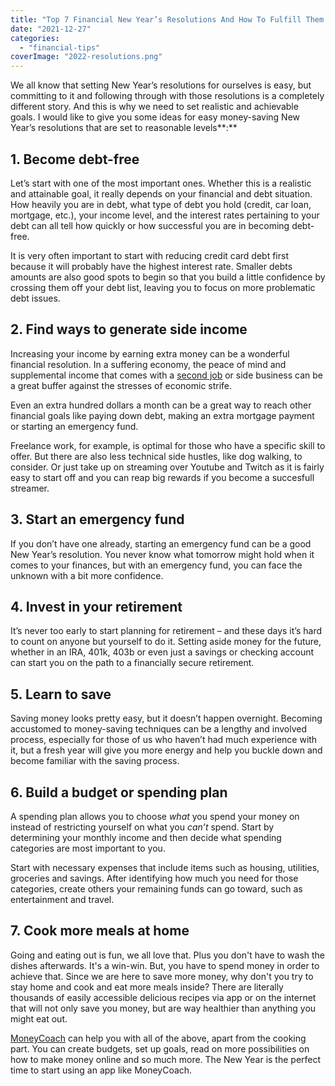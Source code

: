 ```yaml
---
title: "Top 7 Financial New Year’s Resolutions And How To Fulfill Them In 2022"
date: "2021-12-27"
categories: 
  - "financial-tips"
coverImage: "2022-resolutions.png"
---
```


We all know that setting New Year’s resolutions for ourselves is easy, but committing to it and following through with those resolutions is a completely different story. And this is why we need to set realistic and achievable goals. I would like to give you some ideas for easy money-saving New Year’s resolutions that are set to reasonable levels**:**

## 1\. Become debt-free

Let’s start with one of the most important ones. Whether this is a realistic and attainable goal, it really depends on your financial and debt situation. How heavily you are in debt, what type of debt you hold (credit, car loan, mortgage, etc.), your income level, and the interest rates pertaining to your debt can all tell how quickly or how successful you are in becoming debt-free.

It is very often important to start with reducing credit card debt first because it will probably have the highest interest rate. Smaller debts amounts are also good spots to begin so that you build a little confidence by crossing them off your debt list, leaving you to focus on more problematic debt issues.

## 2\. Find ways to generate side income

Increasing your income by earning extra money can be a wonderful financial resolution. In a suffering economy, the peace of mind and supplemental income that comes with a [second job](http://imperiumapps.com) or side business can be a great buffer against the stresses of economic strife.

Even an extra hundred dollars a month can be a great way to reach other financial goals like paying down debt, making an extra mortgage payment or starting an emergency fund.

Freelance work, for example, is optimal for those who have a specific skill to offer. But there are also less technical side hustles, like dog walking, to consider. Or just take up on streaming over Youtube and Twitch as it is fairly easy to start off and you can reap big rewards if you become a succesfull streamer.

## 3\. Start an emergency fund

If you don’t have one already, starting an emergency fund can be a good New Year’s resolution. You never know what tomorrow might hold when it comes to your finances, but with an emergency fund, you can face the unknown with a bit more confidence.

## 4\. Invest in your retirement

It’s never too early to start planning for retirement – and these days it’s hard to count on anyone but yourself to do it. Setting aside money for the future, whether in an IRA, 401k, 403b or even just a savings or checking account can start you on the path to a financially secure retirement.

## 5\. Learn to save

Saving money looks pretty easy, but it doesn’t happen overnight. Becoming accustomed to money-saving techniques can be a lengthy and involved process, especially for those of us who haven’t had much experience with it, but a fresh year will give you more energy and help you buckle down and become familiar with the saving process.

## 6\. Build a budget or spending plan

A spending plan allows you to choose _what_ you spend your money on instead of restricting yourself on what you _can’t_ spend. Start by determining your monthly income and then decide what spending categories are most important to you.

Start with necessary expenses that include items such as housing, utilities, groceries and savings. After identifying how much you need for those categories, create others your remaining funds can go toward, such as entertainment and travel.

## 7\. Cook more meals at home

Going and eating out is fun, we all love that. Plus you don't have to wash the dishes afterwards. It's a win-win. But, you have to spend money in order to achieve that. Since we are here to save more money, why don't you try to stay home and cook and eat more meals inside? There are literally thousands of easily accessible delicious recipes via app or on the internet that will not only save you money, but are way healthier than anything you might eat out.

[MoneyCoach](https://apps.apple.com/app/apple-store/id989642198?pt=118449936&ct=website&mt=8) can help you with all of the above, apart from the cooking part. You can create budgets, set up goals, read on more possibilities on how to make money online and so much more. The New Year is the perfect time to start using an app like MoneyCoach.
